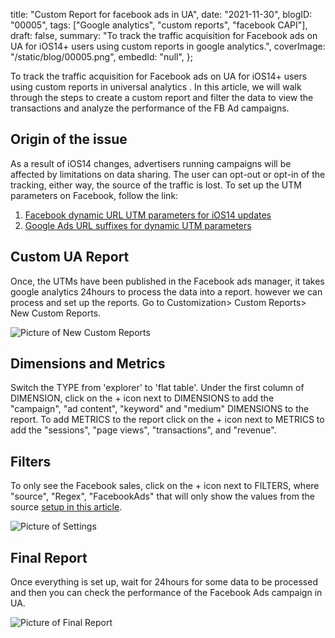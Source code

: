  title: "Custom Report for facebook ads in UA",
 date: "2021-11-30",
 blogID: "00005",
 tags: ["Google analytics", "custom reports", "facebook CAPI"],
 draft: false,
 summary:
  "To track the traffic acquisition for Facebook ads on UA for iOS14+ users using custom reports in google analytics.",
 coverImage: "/static/blog/00005.png",
 embedId: "null",
};

To track the traffic acquisition for Facebook ads on UA for iOS14+ users using custom reports in universal analytics . In this article, we will walk through the steps to create a custom report and filter the data to view the transactions and analyze the performance of the FB Ad campaigns.

## Origin of the issue

As a result of iOS14 changes, advertisers running campaigns will be affected by limitations on data sharing. The user can opt-out or opt-in of the tracking, either way, the source of the traffic is lost. To set up the UTM parameters on Facebook, follow the link:

1. [Facebook dynamic URL UTM parameters for iOS14 updates](/blog/facebook/facebook-dynamic-url-utm-parameters-for-ios14-updates)
2. [Google Ads URL suffixes for dynamic UTM parameters](/blog/google-ads/google-ads-url-suffixes-utm-for-dynamic-paramters)

## Custom UA Report

Once, the UTMs have been published in the Facebook ads manager, it takes google analytics 24hours to process the data into a report. however we can process and set up the reports. Go to Customization> Custom Reports> New Custom Reports.

![Picture of New Custom Reports](/static/blog/00005_1.png)

## Dimensions and Metrics

Switch the TYPE from 'explorer' to 'flat table'. Under the first column of DIMENSION, click on the + icon next to DIMENSIONS to add the "campaign", "ad content", "keyword" and "medium" DIMENSIONS to the report. To add METRICS to the report click on the + icon next to METRICS to add the "sessions", "page views", "transactions", and "revenue".

## Filters

To only see the Facebook sales, click on the + icon next to FILTERS, where "source", "Regex", "FacebookAds" that will only show the values from the source [setup in this article](/blog/facebook/facebook-dynamic-url-utm-parameters-for-ios14-updates).

![Picture of Settings](/static/blog/00005_2.png)

## Final Report

Once everything is set up, wait for 24hours for some data to be processed and then you can check the performance of the Facebook Ads campaign in UA.

![Picture of Final Report](/static/blog/00005_3.png)
